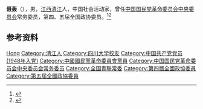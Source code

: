'''聂轰'''（{{bd|1918年||1980年|7月5日}}），男，[[江西|江西]][[清江县|清江]]人，中国社会活动家，曾任[[中国国民党革命委员会中央委员会|中国国民党革命委员会中央委员会]]常务委员，第四、五届全国政协委员。<ref>{{Cite book|title=历届全国政协委员人名辞典|author=|publisher=中国国际广播出版社|year=1996|isbn=9787507813746|location=北京|pages=286}}</ref><ref>{{Cite book|title=中华人民共和国职官志|author=何虎生, 李耀东, 向常福主编|publisher=中国社会出版社|year=2003|isbn=9787800883934|location=北京|pages=}}</ref>

== 参考资料 ==
{{reflist}}

{{中国人物小作品}}
{{Navboxes 
| title  = 聂轰在[[中华全国青年联合会|中华全国青年联合会]]的职务
| list1  =
{{中华全国青年联合会第三届委员会}}
}}
{{Navboxes 
| title  = 聂轰在[[中国国民党革命委员会|中国国民党革命委员会]]的职务
| list1  =
{{中国国民党革命委员会第五届中央委员会}}
}}

{{Authority control}}
{{DEFAULTSORT:Nie聂}}
[[Category:聂姓|Hong]]
[[Category:清江人|Category:清江人]]
[[Category:四川大学校友|Category:四川大学校友]]
[[Category:中国共产党党员_(1948年入党)|Category:中国共产党党员 (1948年入党)]]
[[Category:中國國民黨革命委員會黨員|Category:中國國民黨革命委員會黨員]]
[[Category:中国国民党革命委员会中央委员会常务委员|Category:中国国民党革命委员会中央委员会常务委员]]
[[Category:全国青联常委|Category:全国青联常委]]
[[Category:第四屆全國政協委員|Category:第四屆全國政協委員]]
[[Category:第五屆全國政協委員|Category:第五屆全國政協委員]]